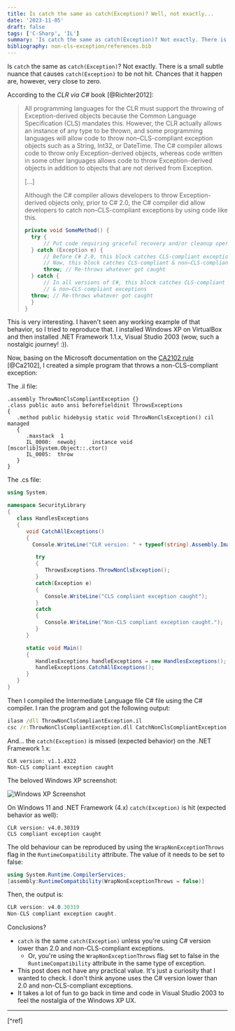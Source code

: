 ```yaml
---
title: Is catch the same as catch(Exception)? Well, not exactly...
date: '2023-11-05'
draft: false
tags: ['C-Sharp', 'IL']
summary: 'Is catch the same as catch(Exception)? Not exactly. There is a small subtle nuance that causes catch(Exception) to be not hit.'
bibliography: non-cls-exception/references.bib
---
```


Is `catch` the same as `catch(Exception)`? Not exactly. There is a small subtle nuance that causes `catch(Exception)` to be not hit. Chances that it happen are, however,  very close to zero.

According to the *CLR via C#* book [@Richter2012]:

> All programming languages for the CLR must support the throwing of Exception-derived objects because the Common Language Specification (CLS) mandates this. However, the CLR actually allows an instance of any type to be thrown, and some programming languages will allow code to throw non–CLS-compliant exception objects such as a String, Int32, or DateTime. The C# compiler allows code to throw only Exception-derived objects, whereas code written in some other languages allows code to throw Exception-derived objects in addition to objects that are not derived from Exception.
>
> [...]
>
> Although the C# compiler allows developers to throw Exception-derived objects only, prior
to C# 2.0, the C# compiler did allow developers to catch non–CLS-compliant exceptions by using code like this.
> ```csharp
> private void SomeMethod() {
>   try {
>       // Put code requiring graceful recovery and/or cleanup operations here...
>   } catch (Exception e) {
>       // Before C# 2.0, this block catches CLS-compliant exceptions only
>       // Now, this block catches CLS-compliant & non–CLS-compliant exceptions
>       throw; // Re-throws whatever got caught
>   } catch {
>       // In all versions of C#, this block catches CLS-compliant
>       // & non–CLS-compliant exceptions
>   throw; // Re-throws whatever got caught
>   }
> }
> ```

This is very interesting. I haven't seen any working example of that behavior, so I tried to reproduce that. I installed Windows XP on VirtualBox and then installed .NET Framework 1.1.x, Visual Studio 2003 (wow, such a nostalgic journey! :)).

Now, basing on the Microsoft documentation on the [CA2102 rule](https://learn.microsoft.com/en-us/visualstudio/code-quality/ca2102) [@Ca2102], I created a simple program that throws a non-CLS-compliant exception:

The .il file:

```
.assembly ThrowNonClsCompliantException {}
.class public auto ansi beforefieldinit ThrowsExceptions
{
   .method public hidebysig static void ThrowNonClsException() cil managed
   {
      .maxstack  1
      IL_0000:  newobj     instance void [mscorlib]System.Object::.ctor()
      IL_0005:  throw
   }
}
```

The .cs file:

```csharp
using System;

namespace SecurityLibrary
{
   class HandlesExceptions
   {
      void CatchAllExceptions()
      {
        Console.WriteLine("CLR version: " + typeof(string).Assembly.ImageRuntimeVersion);

         try
         {
            ThrowsExceptions.ThrowNonClsException();
         }
         catch(Exception e)
         {
            Console.WriteLine("CLS compliant exception caught");
         }
         catch
         {
            Console.WriteLine("Non-CLS compliant exception caught.");
         }
      }

      static void Main()
      {
         HandlesExceptions handleExceptions = new HandlesExceptions();
         handleExceptions.CatchAllExceptions();
      }
   }
}
```

Then I compiled the Intermediate Language file C# file using the C# compiler. I ran the program and got the following output:

```cmd
ilasm /dll ThrowNonClsCompliantException.il
csc /r:ThrowNonClsCompliantException.dll CatchNonClsCompliantException.cs
```

And... the `catch(Exception)` is missed (expected behavior) on the .NET Framework 1.x:

```
CLR version: v1.1.4322
Non-CLS compliant exception caught
```

The beloved Windows XP screenshot:

![Windows XP Screenshot](/static/images/blog/ZFe.png)

On Windows 11 and .NET Framework (4.x) `catch(Exception)` is hit (expected behavior as well):

```
CLR version: v4.0.30319
CLS compliant exception caught
```

The old behaviour can be reproduced by using the `WrapNonExceptionThrows` flag in the `RuntimeCompatibility` attribute. The value of it needs to be set to false:

```csharp
using System.Runtime.CompilerServices;
[assembly:RuntimeCompatibility(WrapNonExceptionThrows = false)]
```

Then, the output is:

```csharp
CLR version: v4.0.30319
Non-CLS compliant exception caught.
```

Conclusions?

- `catch` is the same `catch(Exception)` unless you're using C# version lower than 2.0 and non-CLS-compliant exceptions.
    - Or, you're using the `WrapNonExceptionThrows` flag set to false in the `RuntimeCompatibility` attribute in the same type of exception.
- This post does not have any practical value. It's just a curiosity that I wanted to check. I don't think anyone uses the C# version lower than 2.0 and non-CLS-compliant exceptions.
- It takes a lot of fun to go back in time and code in Visual Studio 2003 to feel the nostalgia of the Windows XP UX.

---
[^ref]
